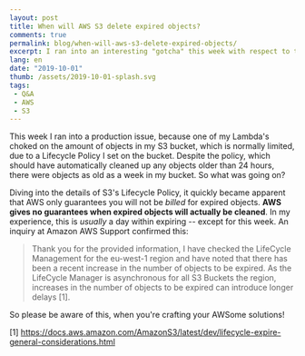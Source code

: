---
layout: post
title: When will AWS S3 delete expired objects?
comments: true
permalink: blog/when-will-aws-s3-delete-expired-objects/
excerpt: I ran into an interesting "gotcha" this week with respect to the AWS S3 lifecycle policy
lang: en
date: "2019-10-01"
thumb: /assets/2019-10-01-splash.svg
tags:
 - Q&A
 - AWS
 - S3
---

This week I ran into a production issue, because one of my Lambda's choked on the amount of objects in my S3 bucket, which is normally limited, due to a Lifecycle Policy I set on the bucket. Despite the policy, which should have automatically cleaned up any objects older than 24 hours, there were objects as old as a week in my bucket. So what was going on?

Diving into the details of S3's Lifecycle Policy, it quickly became apparent that AWS only guarantees you will not be *billed* for expired objects. **AWS gives no guarantees when expired objects will actually be cleaned**. In my experience, this is *usually* a day within expiring -- except for this week. An inquiry at Amazon AWS Support confirmed this:

> Thank you for the provided information, I have checked the LifeCycle Management for the eu-west-1 region and have noted that there has been a recent increase in the number of objects to be expired.
As the LifeCycle Manager is asynchronous for all S3 Buckets the region, increases in the number of objects to be expired can introduce longer delays [1].

So please be aware of this, when you're crafting your AWSome solutions!

[1] https://docs.aws.amazon.com/AmazonS3/latest/dev/lifecycle-expire-general-considerations.html